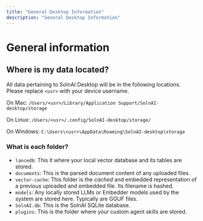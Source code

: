 ```yaml
---
title: "General Desktop Information"
description: "General Desktop Information"
---
```


# General information

## Where is my data located?

All data pertaining to SolnAI Desktop will be in the following locations. Please replace `<usr>` with your
device username.

On Mac:
`/Users/<usr>/Library/Application Support/SolnAI-desktop/storage`

On Linux:
`/Users/<usr>/.config/SolnAI-desktop/storage/`

On Windows:
`C:\Users\<usr>\AppData\Roaming\SolnAI-desktop\storage`

### What is each folder?

- `lancedb`: This it where your local vector database and its tables are stored.
- `documents`: This is the parsed document content of any uploaded files.
- `vector-cache`: This folder is the _cached_ and embedded representation of a previous uploaded and embedded file. Its filename is hashed.
- `models`: Any locally stored LLMs or Embedder models used by the system are stored here. Typically are GGUF files.
- `SolnAI.db`: This is the SolnAI SQLite database.
- `plugins`: This is the folder where your custom agent skills are stored.
